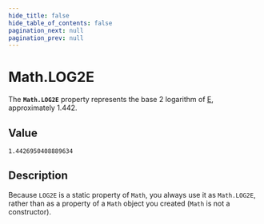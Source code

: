 ```yaml
---
hide_title: false
hide_table_of_contents: false
pagination_next: null
pagination_prev: null
---
```

# Math.LOG2E

The **`Math.LOG2E`** property represents the base 2 logarithm of [E](./E.mdx), approximately 1.442.

## Value

`1.4426950408889634`

## Description

Because `LOG2E` is a static property of `Math`, you always use it as `Math.LOG2E`, rather than as a property of a `Math` object you created (`Math` is not a constructor).
